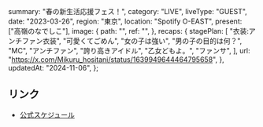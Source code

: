  summary: "春の新生活応援フェス！",
  category: "LIVE",
  liveType: "GUEST",
  date: "2023-03-26",
  region: "東京",
  location: "Spotify O-EAST",
  present: ["高嶺のなでしこ"],
  image: {
    path: "",
    ref: "",
  },
  recaps: {
    stagePlan: [
      "衣装:アンチファン衣装",
      "可愛くてごめん",
      "女の子は強い",
      "男の子の目的は何？",
      "MC",
      "アンチファン",
      "誇り高きアイドル",
      "乙女どもよ。",
      "ファンサ",
    ],
    url: "https://x.com/Mikuru_hositani/status/1639949644464795658",
  },
  updatedAt: "2024-11-06",
};

## リンク

- [公式スケジュール](https://takanenonadeshiko.jp/?p=786)
